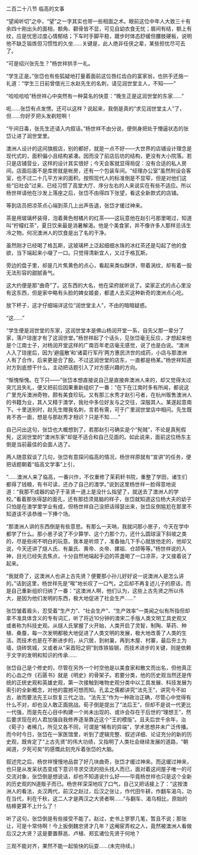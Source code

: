 

二百二十八节 临高的文事

“望闻听切”之中，“望”之一字其实也带一些相面之术。眼前这位中年人大致三十有余四十刚出头的面相，额角、颧骨皆不显，可见自幼衣食无忧；眉间有结，额上有纹，应是忧思过度心情郁结；下车时手脚平稳，踱步时体态舒缓但腰肢硬板，说明他不缺乏锻炼但习惯性的久坐……关键是，此人绝非任侠之辈，某些担忧尽可去了。

“可是绍兴张先生？”杨世祥拱手一礼。

“学生正是。”张岱也有些狐疑地打量着面前这位唇红齿白的富家翁，也拱手还施一礼道：“学生三日前曾借光三水赵先生的名刺，请见润世堂主人，不知――”

“哈哈哈哈”杨世祥心中突然有一种莫名的快意：“晚生正是这润世堂的东家……”

呃……张岱有点发愣。还可以这样？说起来，我倒是真的“求见润世堂主人”了，但……你好歹把头发剃短啊！

“午间日毒，张先生还请入内叙话。”杨世祥不由分说，便侧身把处于懵逼状态的张岱让进了润世堂里。

澳洲人设计的这间旗舰店，别的都好，就是一点不好――大世界的店铺设计理念是现代式的，面积偏小且结构紧凑。因而没了前店后坊的结构，更没有大小院落。若只是店铺营业，这样的设计其实很好；今天会客就显得局促：没有合适的私人房间。店面后面不是库房就是帐房，还有一个包装车间。“经理办公室”虽然附设会客室，也不过二十几平方米的面积。按照现代人的标准倒是不显窄，但是对他们这些“旧社会”过来、已经习惯了高堂大厅、序分左右的人来说实在有些不适应。所以杨世祥请他在沙发上落座之后，张岱不由得四下张望，看这全新款式的店铺。

等到店员把凉茶点心端到茶几上出声告退，张岱才缓过神来。

茶是用玻璃杯装得，泡着黄色柑橘片的红茶――这玩意他在赵引弓那里喝过，知道叫“柠檬红茶”，夏日饮来最是消暑解渴。他是个美食家，并不像许多人那样忌讳生冷之物。何况澳洲人的饮食是出了名的干净。

虽然刚才已经喝了格瓦斯，这玻璃杯上泛起细细水珠的冰红茶还是勾起了他的食欲，当下端起来小啜了一口。只觉得清新宜人，又过于格瓦斯。

旁边的盘子里，却是几片焦黄色的点心，看起来类似酥饼，带着涡纹，却有着一股无法形容的甜腻香气。

这大约便是那“曲奇”了。这东西的大名，他在梁府就听说了。梁家正式的点心里没有这东西，但是家中略有头脸的婢女姬妾，都遣人去买这种新奇的澳洲点心吃。

放下杯子，这才仔细端详这位“润世堂主人”，不由的暗暗疑惑。

“这……”

“学生便是润世堂的东家，这润世堂本是佛山杨润开堂一系，自先父那一辈分了家，落户琼崖才有了这润世堂。”杨世祥起了个话头，见张岱毫无反应，才想起来他是个江南士子，对杨润开堂这样的广南百年老店毫无感觉，说了也是白说。“澳洲人入了琼崖后，因为‘避瘟散’和‘诸葛行军丹’两方惠民济世的成药，小店与那澳洲人有了合作，后来更是合了股。不过这润世堂的店东，一直都是杨某。”杨世祥知道对方到底想干什么，主动把话题引入了对方感兴趣的方向。

“惭愧惭愧。在下只――”张岱本想直接说自己是直接奔澳洲人来的，却又觉得太过突兀且失礼，便又把前后因果重新组织了一番：“在下在江南时多有所闻，都说这广里充斥澳洲奇物，颇有美食珍玩。又有那三水秀才赵引弓者，在杭州贩售澳洲人的书籍为业，其人又精于澳学，我社中多位好友与之交往，深服其人。某遂起意南下。十里送别时，赵先生赠我名刺，言若有需，可于广里润世堂店中相问。先生既肯不吝一面，想是与那赵秀才相识？只是不知……”

自己问出这句，张岱也大概想到了，若那赵引弓确实是个“髡贼”，不论是真髡假髡，这润世堂的“澳洲东家”却是不适合和自己见面的。如此说来，面前这位杨东主倒是当前最佳的会面人选了。

两人随意叙谈了几句，张岱有意探问临高的情况，杨世祥原就有“宣讲”的任务，便把话题朝着“临高文学事”上引，

“……澳洲人来了临高，一番兴作，不仅重修了茉莉轩书院，重整了学田，诸生们都得了钱粮，有书可读，还办了自己的澳学。”说到这里杨世祥一脸得意地说道：“我那不成器的幼子于圣贤一道上是没什么指望了，就送去了澳洲人的学校。”看着那张得瑟的面孔，还有那捻须晃脑的样子，张岱就知道这位杨大夫的幼子只怕是在澳学里学业有成，但杨世祥自己没把话得瑟出来，张岱反倒尴尬在那里不知道该不该恭维一下捧个场。

“那澳洲人讲的东西倒是有些意思。有那么一天呐，我就问那小崽子，今天在学中都学了什么。那小崽子说了不少算学、这个力那个力，还什么圆球滚下斜坡之类的，尽是些闹不明白的玩意。我本是听烦了，准备抽几下手心就放他走的，他却又说，今天还讲了燧人氏、有巢氏、黄帝、炎帝、嫘祖、仓颉等等。”杨世祥说的入神，目光已经失去焦点，十分自然地端起手边的茶盏喝了一口凉茶，才又接着说了起来。

“我就奇了，这澳洲人也讲上古先贤？便要那小孙儿好好说一说澳洲人是怎么讲的。”话到这里，杨世祥先是“唉”地长叹了一口气，之后却不再复述儿子的原话，而是自己重新组织归纳了一番：“这澳洲人啊，他们认为，这些上古先贤之所以伟大，是因为他们发明的东西，极大地促进了社会生产……”

张岱皱着眉头，忍受着“生产力”、“社会生产”、“生产效率”一类闻之似有所指但却拿不准具体含义的专有词汇，听了将近10分钟的澳宋二手版人类文明工具史观又或者称为科技史观。从燧人氏掌握了火开始，人类开启了灵智，制陶、草药、种植、桑蚕，每一次发明都极大地促进了人类文明的发展，极大地改善了人类的生活。而技术也是在不断进步的，从穴居，到树巢，再到木屋、村寨，最后夯土为墙，烧砖筑城，又或者从“采首阳之铜”到炼铁锻钢，而技术进步的关键，则是依赖于文字的发明和知识的传承……

张岱自己是个修史的，尽管在另外一个时空他是以美食家和散文而出名，但他真正的心血之作《石匮书》就是《明史》的骨架子。若要分类，他的历史观当然还是传统的正统史观和英雄史观，第一次接触到唯物史观分类中以工具发展、科技发展为索引的全新概念，对他的震撼可想而知。孔孟之儒都讲究“法先王”，讲究今不如古，故而要法先王以恢复三代之治。“法先王”作为一种政治正确，尽管心中觉得有什么不对，却也没人敢正面挑战。荀子倒是提出了“法后王”，但却不是说一代更比一代强，而是先在心目中构建一个尚未出现的、或许会存在于后世的“理想王”，然后要求现在的人君加强自我修养逐渐靠近这个“王的模版”。且夫后世千余年，治《荀子》者稀几，所见又各不同，可谓是“稀有的异端”，学术思想并未广泛传播。而今时今日，张岱在一家医馆里，听到了逻辑完整、叙述详细、论证充分的新的历史观，既肯定了“上古先贤”的伟大功绩，又指明了人类社会继续发展的道路，“朝闻道，夕死可矣”的感慨此刻充斥着张岱的大脑。

叙述完之后，杨世祥慢慢地品尝了好几块曲奇，张岱才缓过神来。而这缓过神来，也只是从发呆状态变成下意识寻求交流的扭头找人而已，面对着这间屋子唯一的可交流对象，张岱倒是想说话，却也不知道说什么好——毕竟杨世祥也只是这个全新的历史观的N道贩子而已。杨世祥深深地叹了口气，自己又把话接上了：“这按澳洲人的看法，炎汉两代，前汉之赵过，后汉之张让，作代田牛耕，作翻车渴乌，功在当代，利在千秋，这二人才是两汉之大贤者啊……”与翻车、渴乌相比，原始的桔槔更算不上什么了！

听了这句，张岱倒是有些接受不能了。赵过，史书上寥寥几笔，暂且不说；那张让，可是十常侍啊！今上扳倒魏忠贤才几年？这阉宦弄权之人，竟然被澳洲人看做后汉之大贤？这是要置蔡邕、卢植、郑玄诸位先贤于何地？

三观不能对齐，果然不能一起愉快的玩耍……(未完待续。)

